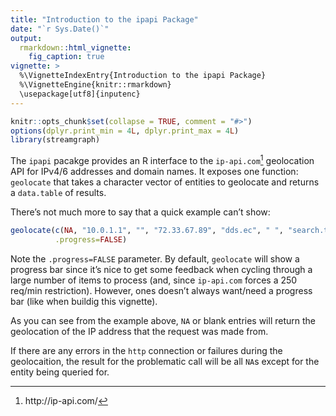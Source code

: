 ```yaml
---
title: "Introduction to the ipapi Package"
date: "`r Sys.Date()`"
output:
  rmarkdown::html_vignette:
    fig_caption: true
vignette: >
  %\VignetteIndexEntry{Introduction to the ipapi Package}
  %\VignetteEngine{knitr::rmarkdown}
  \usepackage[utf8]{inputenc}
---
```


```r
knitr::opts_chunk$set(collapse = TRUE, comment = "#>")
options(dplyr.print_min = 4L, dplyr.print_max = 4L)
library(streamgraph)
```

The `ipapi` pacakge provides an R interface to the `ip-api.com`^[http://ip-api.com/] geolocation API for IPv4/6 addresses and domain names. It exposes one function: `geolocate` that takes a character vector of entities to
geolocate and returns a `data.table` of results. 

There's not much more to say that a quick example can't show:

```r
geolocate(c(NA, "10.0.1.1", "", "72.33.67.89", "dds.ec", " ", "search.twitter.com"), 
          .progress=FALSE)
```

Note the `.progress=FALSE` parameter. By default, `geolocate` will show a progress bar since it's nice to get some feedback when cycling through a large number of items to process (and, since `ip-api.com` forces a 250 req/min restriction). However, ones doesn't always want/need a progress bar (like when buildig this vignette).

As you can see from the example above, `NA` or blank entries will return the geolocation of the IP address that the request was made from.

If there are any errors in the `http` connection or failures during the geolocaition, the result for the problematic call will be all `NA`s except for the entity being queried for.

